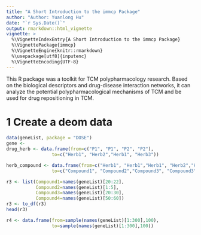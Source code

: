 ```yaml
---
title: "A Short Introduction to the immcp Package"
author: "Author: Yuanlong Hu"
date: "`r Sys.Date()`"
output: rmarkdown::html_vignette
vignette: >
  %\VignetteIndexEntry{A Short Introduction to the immcp Package}
  %\VignettePackage{immcp}
  %\VignetteEngine{knitr::rmarkdown}
  %\usepackage[utf8]{inputenc}
  %\VignetteEncoding{UTF-8}
---
```


<!-- ```{r, message = FALSE, echo = FALSE} -->
<!-- knitr::opts_chunk$set( -->
<!--   collapse = TRUE, -->
<!--   comment = "#>", -->
<!--   fig.width = 4, -->
<!--   fig.height = 3 -->
<!-- ) -->
<!-- ``` -->

This R package was a toolkit for TCM polypharmacology research. Based on the biological descriptors and drug-disease interaction networks, it can analyze the potential polypharmacological mechanisms of TCM and be used for drug repositioning in TCM. 

# 1 Create a deom data

```r
data(geneList, package = "DOSE")
gene <- 
drug_herb <- data.frame(from=c("P1", "P1", "P2", "P2"),
                 to=c("Herb1", "Herb2","Herb1", "Herb3"))

herb_compound <- data.frame(from=c("Herb1", "Herb1","Herb1", "Herb2","Herb3"),
                 to=c("Compound1", "Compound2","Compound3", "Compound3", "Compound4"))

r3 <- list(Compound1=names(geneList)[20:22],
           Compound2=names(geneList)[1:5],
           Compound3=names(geneList)[20:30],
           Compound4=names(geneList)[50:60])
r3 <- to_df(r3)
head(r3)

r4 <- data.frame(from=sample(names(geneList)[1:300],100),
                 to=sample(names(geneList)[1:300],100))
```




